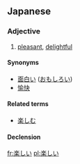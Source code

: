 ==Japanese==
{{ja-kanjitab|楽}}
===Adjective===
{{ja-adj|kk|decl=i|hira=たのしい|rom=tanoshii|kyu=樂しい}}

# [[pleasant]], [[delightful]]

====Synonyms====
*[[面白い]] ([[おもしろい]])
*[[愉快]]

====Related terms====
*[[楽しむ]]

====Declension====
{{ja-i|楽し|たのし|tanoshi}}

[[fr:楽しい]]
[[pl:楽しい]]